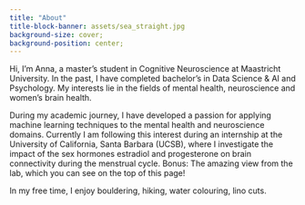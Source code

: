 ```yaml
---
title: "About"
title-block-banner: assets/sea_straight.jpg
background-size: cover;
background-position: center;
---
```

<style>

#title-block-header {
  margin-block-end: -25rem;
  position: relative;
  margin-top: 1px;
  height: 775px;
}

.quarto-title-banner {
  margin-block-end: 1rem;
  position: relative;
  margin-top: -30px;
  height: 85%;
}

</style>

Hi, I'm Anna, a master's student in Cognitive Neuroscience at Maastricht University. In the past, I have completed bachelor's in Data Science & AI and Psychology. My interests lie in the fields of mental health, neuroscience and women's brain health.

During my academic journey, I have developed a passion for applying machine learning techniques to the mental health and neuroscience domains. Currently I am following this interest during an internship at the University of California, Santa Barbara (UCSB), where I investigate the impact of the sex hormones estradiol and progesterone on brain connectivity during the menstrual cycle. Bonus: The amazing view from the lab, which you can see on the top of this page!

In my free time, I enjoy bouldering, hiking, water colouring, lino cuts.